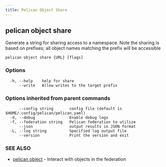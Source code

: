 ```yaml
---
title: Pelican Object Share
---
```


## pelican object share

Generate a string for sharing access to a namespace.
Note the sharing is based on prefixes; all object names matching the prefix will be accessible

```
pelican object share {URL} [flags]
```

### Options

```
  -h, --help    help for share
      --write   Allow writes to the target prefix
```

### Options inherited from parent commands

```
      --config string       config file (default is $HOME/.config/pelican/pelican.yaml)
  -d, --debug               Enable debug logs
  -f, --federation string   Pelican federation to utilize
      --json                output results in JSON format
  -L, --log string          Specified log output file
      --version             Print the version and exit
```

### SEE ALSO

* [pelican object](/commands-reference/pelican/object/)	 - Interact with objects in the federation
